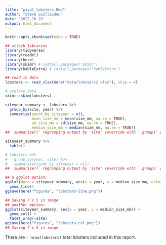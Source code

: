 ```yaml
---
title: "pivot_lobsters.Rmd"
author: "Steve Guillaudeu"
date: '2022-10-29'
output: html_document
---
```


```r
knitr::opts_chunk$set(echo = TRUE)

## attach libraries
library(tidyverse)
library(readxl)
library(here)
library(skimr) # install.packages('skimr')
library(kableExtra) # install.packages('kableExtra')

## read in data
lobsters <- read_xlsx(here("data/lobsters2.xlsx"), skip = 4)

# explore data
skimr::skim(lobsters) 
```


```r
siteyear_summary <- lobsters %>% 
  group_by(site, year) %>% 
  summarize(count_by_siteyear = n(),
            mean_size_mm = mean(size_mm, na.rm = TRUE),
            sd_size_mm = sd(size_mm, na.rm = TRUE),
            median_size_mm = median(size_mm, na.rm = TRUE))
## `summarise()` regrouping output by 'site' (override with `.groups` argument)

siteyear_summary %>% 
  kable()

# lobsters %>% 
#   group_by(year, site) %>% 
#   summarize(count_by_siteyear = n())
## `summarise()` regrouping output by 'site' (override with `.groups` argument)

## a ggplot option:
ggplot(data = siteyear_summary, aes(x = year, y = median_size_mm, color = site)) +
  geom_line() 
ggsave(here("figures", "lobsters-line.png"))

## Saving 7 x 5 in image
## another option:
ggplot(siteyear_summary, aes(x = year, y = median_size_mm)) +
  geom_col() +
  facet_wrap(~site)
ggsave(here("figures", "lobsters-col.png"))
## Saving 7 x 5 in image


```
There are `r nrow(lobsters)` total lobsters included in this report.

